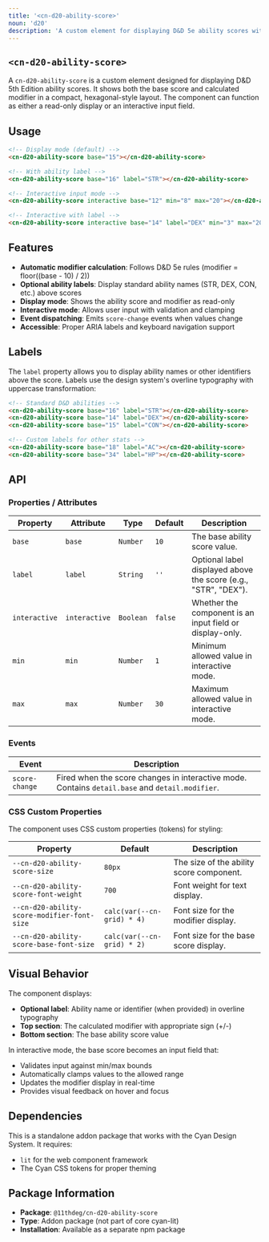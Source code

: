 ```yaml
---
title: '<cn-d20-ability-score>'
noun: 'd20'
description: 'A custom element for displaying D&D 5e ability scores with optional input functionality.'
---
```


<article class="column-l surface">

# `<cn-d20-ability-score>`

A `cn-d20-ability-score` is a custom element designed for displaying D&D 5th Edition ability scores. It shows both the base score and calculated modifier in a compact, hexagonal-style layout. The component can function as either a read-only display or an interactive input field.

<AbilityScoreDemo />

## Usage

```html
<!-- Display mode (default) -->
<cn-d20-ability-score base="15"></cn-d20-ability-score>

<!-- With ability label -->
<cn-d20-ability-score base="16" label="STR"></cn-d20-ability-score>

<!-- Interactive input mode -->
<cn-d20-ability-score interactive base="12" min="8" max="20"></cn-d20-ability-score>

<!-- Interactive with label -->
<cn-d20-ability-score interactive base="14" label="DEX" min="3" max="20"></cn-d20-ability-score>
```

## Features

- **Automatic modifier calculation**: Follows D&D 5e rules (modifier = floor((base - 10) / 2))
- **Optional ability labels**: Display standard ability names (STR, DEX, CON, etc.) above scores
- **Display mode**: Shows the ability score and modifier as read-only
- **Interactive mode**: Allows user input with validation and clamping
- **Event dispatching**: Emits `score-change` events when values change
- **Accessible**: Proper ARIA labels and keyboard navigation support

## Labels

The `label` property allows you to display ability names or other identifiers above the score. Labels use the design system's overline typography with uppercase transformation:


<AbilityScoreLabelsDemo />

```html
<!-- Standard D&D abilities -->
<cn-d20-ability-score base="16" label="STR"></cn-d20-ability-score>
<cn-d20-ability-score base="14" label="DEX"></cn-d20-ability-score>
<cn-d20-ability-score base="15" label="CON"></cn-d20-ability-score>

<!-- Custom labels for other stats -->
<cn-d20-ability-score base="18" label="AC"></cn-d20-ability-score>
<cn-d20-ability-score base="34" label="HP"></cn-d20-ability-score>
```

## API

### Properties / Attributes

| Property | Attribute | Type      | Default | Description |
|----------|-----------|-----------|---------|-------------|
| `base` | `base` | `Number` | `10` | The base ability score value. |
| `label` | `label` | `String` | `''` | Optional label displayed above the score (e.g., "STR", "DEX"). |
| `interactive` | `interactive` | `Boolean` | `false` | Whether the component is an input field or display-only. |
| `min` | `min` | `Number` | `1` | Minimum allowed value in interactive mode. |
| `max` | `max` | `Number` | `30` | Maximum allowed value in interactive mode. |

### Events

| Event | Description |
|-------|-------------|
| `score-change` | Fired when the score changes in interactive mode. Contains `detail.base` and `detail.modifier`. |

### CSS Custom Properties

The component uses CSS custom properties (tokens) for styling:

| Property | Default | Description |
|----------|---------|-------------|
| `--cn-d20-ability-score-size` | `80px` | The size of the ability score component. |
| `--cn-d20-ability-score-font-weight` | `700` | Font weight for text display. |
| `--cn-d20-ability-score-modifier-font-size` | `calc(var(--cn-grid) * 4)` | Font size for the modifier display. |
| `--cn-d20-ability-score-base-font-size` | `calc(var(--cn-grid) * 2)` | Font size for the base score display. |

## Visual Behavior

The component displays:
- **Optional label**: Ability name or identifier (when provided) in overline typography
- **Top section**: The calculated modifier with appropriate sign (+/-)
- **Bottom section**: The base ability score value

In interactive mode, the base score becomes an input field that:
- Validates input against min/max bounds
- Automatically clamps values to the allowed range
- Updates the modifier display in real-time
- Provides visual feedback on hover and focus

## Dependencies

This is a standalone addon package that works with the Cyan Design System. It requires:
- `lit` for the web component framework
- The Cyan CSS tokens for proper theming

## Package Information

- **Package**: `@11thdeg/cn-d20-ability-score`
- **Type**: Addon package (not part of core cyan-lit)
- **Installation**: Available as a separate npm package

</article>

